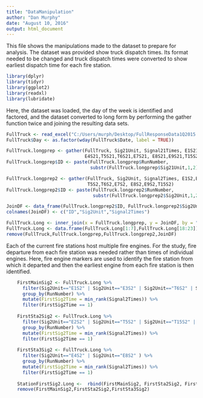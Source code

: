 ```yaml
---
title: "DataManipulation"
author: "Dan Murphy"
date: "August 10, 2016"
output: html_document
---
```


This file shows the manipulations made to the dataset to prepare for analysis.  The dataset was provided show truck dispatch times.  Its format needed to be changed and truck dispatch times were converted to show earliest dispatch time for each fire station.  

```r
library(dplyr)
library(tidyr)
library(ggplot2)
library(readxl)
library(lubridate)
```

Here, the dataset was loaded, the day of the week is identified and factored, and the dataset converted to long form by performing the gather function twice and joining the resulting data sets.  

```r
FullTruck <- read_excel("C:/Users/murph/Desktop/FullResponseData1Q2015.xlsx")
FullTruck$Day <- as.factor(wday(FullTruck$Date, label = TRUE))

FullTruck.longprep <- gather(FullTruck, Sig21Unit, Signal21Times, E1S21,E2S21,E3S21,
                             E4S21,T5S21,T6S21,E7S21, E8S21,E9S21,T15S21)
FullTruck.longprep$ID <- paste(FullTruck.longprep$RunNumber,
                               substr(FullTruck.longprep$Sig21Unit,1,2), sep=":")

FullTruck.longprep2 <- gather(FullTruck, Sig2Unit, Signal2Times, E1S2,E2S2,E3S2,E4S2,
                              T5S2,T6S2,E7S2, E8S2,E9S2,T15S2)
FullTruck.longprep2$ID <- paste(FullTruck.longprep2$RunNumber,
                                substr(FullTruck.longprep2$Sig2Unit,1,2), sep=":")

JoinDF <- data_frame(FullTruck.longprep2$ID, FullTruck.longprep2$Sig2Unit, FullTruck.longprep2$Signal2Times)
colnames(JoinDF) <- c("ID","Sig2Unit","Signal2Times")

FullTruck.Long <- inner_join(x = FullTruck.longprep, y = JoinDF, by = "ID", all = TRUE)
FullTruck.Long <- data.frame(FullTruck.Long[1:7],FullTruck.Long[18:23])
remove(FullTruck,FullTruck.longprep,FullTruck.longprep2,JoinDF)
```

Each of the current fire stations host multiple fire engines.  For the study, fire departure from each fire station was needed rather than times of individual engines.  Here, fire engine markers are used to identify the fire station from which it departed and then the earliest engine from each fire station is then identified.


```r
    FirstMainSig2 <- FullTruck.Long %>% 
      filter(Sig2Unit=="E1S2" | Sig2Unit=="E3S2" | Sig2Unit=="T6S2" | Sig2Unit=="E7S2" ) %>%
      group_by(RunNumber) %>% 
      mutate(FirstSig2Time = min_rank(Signal2Times)) %>% 
      filter(FirstSig2Time == 1)
      
    FirstSta2Sig2 <- FullTruck.Long %>% 
      filter(Sig2Unit=="E2S2" | Sig2Unit=="T5S2" | Sig2Unit=="T15S2" | Sig2Unit=="E9S2" ) %>%
      group_by(RunNumber) %>% 
      mutate(FirstSig2Time = min_rank(Signal2Times)) %>% 
      filter(FirstSig2Time == 1)
    
    FirstSta3Sig2 <- FullTruck.Long %>% 
      filter(Sig2Unit=="E4S2" | Sig2Unit=="E8S2" ) %>%
      group_by(RunNumber) %>% 
      mutate(FirstSig2Time = min_rank(Signal2Times)) %>% 
      filter(FirstSig2Time == 1)
    
    StationFirstSig2.Long <-  rbind(FirstMainSig2, FirstSta2Sig2, FirstSta3Sig2)
    remove(FirstMainSig2,FirstSta2Sig2,FirstSta3Sig2)
```